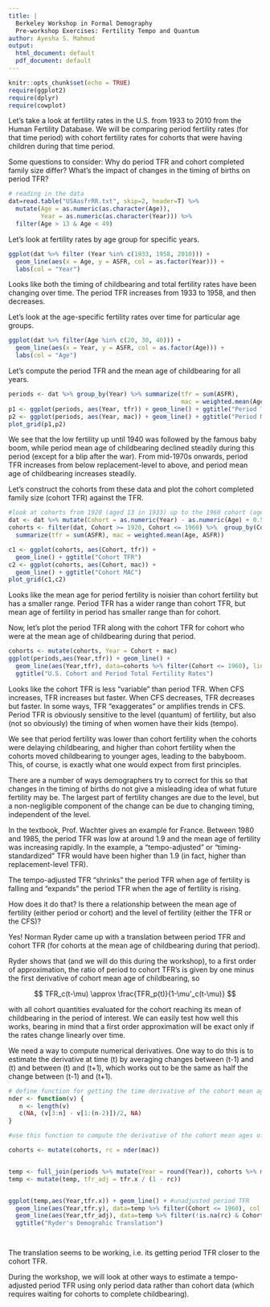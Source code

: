 ```yaml
---
title: | 
  Berkeley Workshop in Formal Demography   
  Pre-workshop Exercises: Fertility Tempo and Quantum
author: Ayesha S. Mahmud 
output:
  html_document: default
  pdf_document: default
---
```


```r
knitr::opts_chunk$set(echo = TRUE)
require(ggplot2)
require(dplyr)
require(cowplot)
```

Let's take a look at fertility rates in the U.S. from 1933 to 2010 from the Human Fertility Database. We will be comparing period fertility rates (for that time period) with cohort fertility rates for cohorts that were having children during that time period. 

Some questions to consider: Why do period TFR and cohort completed family size differ? What's the impact of changes in the timing of births on period TFR?

```r
# reading in the data
dat=read.table("USAasfrRR.txt", skip=2, header=T) %>%
  mutate(Age = as.numeric(as.character(Age)),
         Year = as.numeric(as.character(Year))) %>%
  filter(Age > 13 & Age < 49)
```

Let's look at fertility rates by age group for specific years.

```r

ggplot(dat %>% filter (Year %in% c(1933, 1958, 2010))) + 
  geom_line(aes(x = Age, y = ASFR, col = as.factor(Year))) +
  labs(col = "Year")

```

Looks like both the timing of childbearing and total fertility rates have been changing over time. The period TFR increases from 1933 to 1958, and then decreases.

Let's look at the age-specific fertility rates over time for particular age groups.

```r
ggplot(dat %>% filter(Age %in% c(20, 30, 40))) + 
  geom_line(aes(x = Year, y = ASFR, col = as.factor(Age))) +
  labs(col = "Age")


```

Let's compute the period TFR and the mean age of childbearing for all years.


```r
periods <- dat %>% group_by(Year) %>% summarize(tfr = sum(ASFR),
                                                mac = weighted.mean(Age, ASFR))
p1 <- ggplot(periods, aes(Year, tfr)) + geom_line() + ggtitle("Period TFR")
p2 <- ggplot(periods, aes(Year, mac)) + geom_line() + ggtitle("Period MAC")
plot_grid(p1,p2)
```

We see that the low fertility up until 1940 was followed by the famous baby boom, while period mean age of childbearing declined steadily during this period (except for a blip after the war). From mid-1970s onwards, period TFR increases from below replacement-level to above, and period mean age of childbearing increases steadily.


Let's construct the cohorts from these data and plot the cohort completed family size (cohort TFR) against the TFR.

```r
#look at cohorts from 1920 (aged 13 in 1933) up to the 1960 cohort (aged 50 in 2010)
dat <- dat %>% mutate(Cohort = as.numeric(Year) - as.numeric(Age) + 0.5)
cohorts <- filter(dat, Cohort >= 1920, Cohort <= 1960) %>%  group_by(Cohort) %>%
  summarize(tfr = sum(ASFR), mac = weighted.mean(Age, ASFR))

c1 <- ggplot(cohorts, aes(Cohort, tfr)) + 
  geom_line() + ggtitle("Cohort TFR")
c2 <- ggplot(cohorts, aes(Cohort, mac)) + 
  geom_line() + ggtitle("Cohort MAC")
plot_grid(c1,c2)
```

Looks like the mean age for period fertility is noisier than cohort fertility but has a smaller range. Period TFR has a wider range than cohort TFR, but mean age of fertility in period has smaller range than for cohort.

Now, let's plot the period TFR along with the cohort TFR for cohort who were at the mean age of childbearing during that period.

```r
cohorts <- mutate(cohorts, Year = Cohort + mac)
ggplot(periods,aes(Year,tfr)) + geom_line() + 
  geom_line(aes(Year,tfr), data=cohorts %>% filter(Cohort <= 1960), linetype=2) +
  ggtitle("U.S. Cohort and Period Total Fertility Rates")
```

Looks like the cohort TFR is less "variable" than period TFR. When CFS increases, TFR increases but faster. When CFS decreases, TFR decreases but faster. In some ways, TFR "exaggerates" or amplifies trends in CFS. Period TFR is obviously sensitive to the level (quantum) of fertility, but also (not so obviously) the timing of when women have their kids (tempo).

We see that period fertility was lower than cohort fertility when the cohorts were delaying childbearing, and higher than cohort fertility when the cohorts moved childbearing to younger ages, leading to the babyboom. This, of course, is exactly what one would expect from first principles.

There are a number of ways demographers try to correct for this so that changes in the timing of births do not give a misleading idea of what future fertility may be. The largest part of fertility changes are due to the level, but a non-negligible component of the change can be due to changing timing, independent of the level.

In the textbook, Prof. Wachter gives an example for France. Between 1980 and 1985, the period TFR was low at around 1.9 and the mean age of fertility was increasing rapidly. In the example, a "tempo-adjusted" or "timing-standardized" TFR would have been higher than 1.9 (in fact, higher than replacement-level TFR).

The tempo-adjusted TFR "shrinks" the period TFR when age of fertility is falling and "expands" the period TFR when the age of fertility is rising. 

How does it do that? Is there a relationship between the mean age of fertility (either period or cohort) and the level of fertility (either the TFR or the CFS)? 

Yes! Norman Ryder came up with a translation between period TFR and cohort TFR (for cohorts at the mean age of childbearing during that period).


Ryder shows that (and we will do this during the workshop), to a first order of approximation, the ratio of period to cohort TFR’s is given by one minus the first derivative of cohort mean age of childbearing, so

$$ TFR_c(t-\mu) \approx \frac{TFR_p(t)}{1-\mu'_c(t-\mu)} $$

with all cohort quantities evaluated for the cohort reaching its mean of childbearing in the period of interest. We can easily test how well this works, bearing in mind that a first order approximation will be exact only if the rates change linearly over time.

We need a way to compute numerical derivatives. One way to do this is to estimate the derivative at time \(t\) by averaging changes between \(t-1\) and \(t\) and between \(t\) and \(t+1\), which works out to be the same as half the change between \(t-1\) and \(t+1\).



```r
# define function for getting the time derivative of the cohort mean age of childbearing
nder <- function(v) {
   n <- length(v)
   c(NA, (v[3:n] - v[1:(n-2)])/2, NA)
}

#use this function to compute the derivative of the cohort mean ages of childbearing

cohorts <- mutate(cohorts, rc = nder(mac))


temp <- full_join(periods %>% mutate(Year = round(Year)), cohorts %>% mutate(Year = round(Year)), by = "Year")
temp <- mutate(temp, tfr_adj = tfr.x / (1 - rc))


ggplot(temp,aes(Year,tfr.x)) + geom_line() + #unadjusted period TFR
  geom_line(aes(Year,tfr.y), data=temp %>% filter(Cohort <= 1960), col = "red")  + #cohort TFR or completed family size
  geom_line(aes(Year,tfr_adj), data=temp %>% filter(!is.na(rc) & Cohort <= 1960), col = "blue") + #adjusted period TFR
  ggtitle("Ryder's Demograhic Translation")




```

The translation seems to be working, i.e. its getting period TFR closer to the cohort TFR. 

During the workshop, we will look at other ways to estimate a tempo-adjusted period TFR using only period data rather than cohort data (which requires waiting for cohorts to complete childbearing).